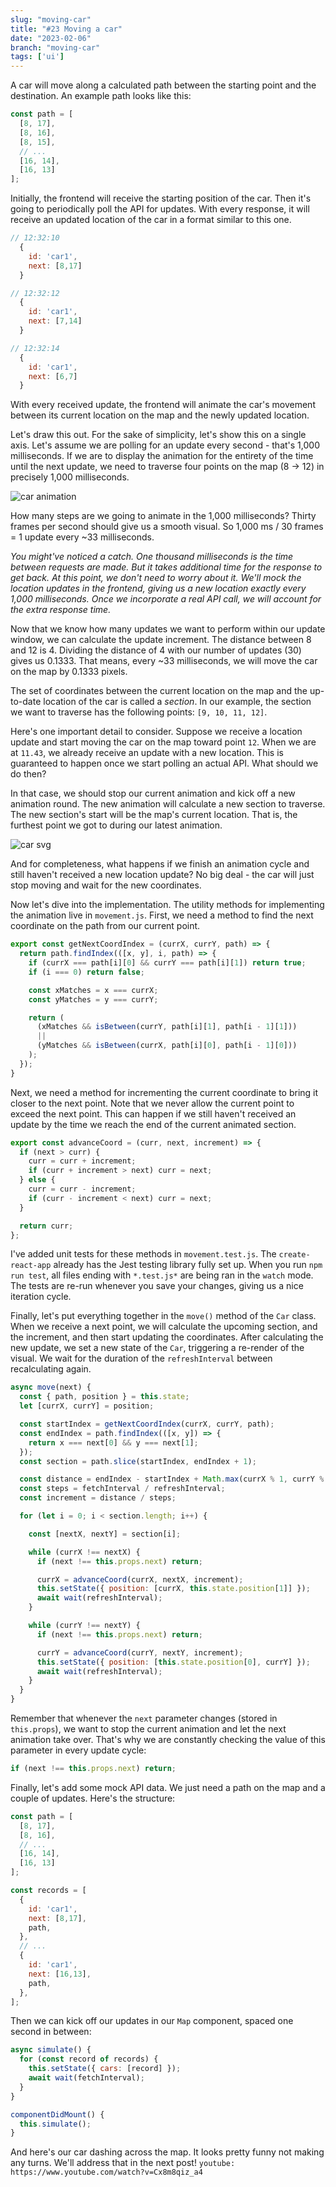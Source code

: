 ```yaml
---
slug: "moving-car"
title: "#23 Moving a car"
date: "2023-02-06"
branch: "moving-car"
tags: ['ui']
---
```


A car will move along a calculated path between the starting point and the destination. An example path looks like this:
```js
const path = [
  [8, 17],
  [8, 16],
  [8, 15],
  // ...
  [16, 14],
  [16, 13]
];
```

Initially, the frontend will receive the starting position of the car. Then it's going to periodically poll the API for updates. With every response, it will receive an updated location of the car in a format similar to this one.
```js
// 12:32:10
  {
    id: 'car1',
    next: [8,17]
  }

// 12:32:12
  {
    id: 'car1',
    next: [7,14]
  }

// 12:32:14
  {
    id: 'car1',
    next: [6,7]
  }
```

With every received update, the frontend will animate the car's movement between its current location on the map and the newly updated location.

Let's draw this out. For the sake of simplicity, let's show this on a single axis. Let's assume we are polling for an update every second - that's 1,000 milliseconds. If we are to display the animation for the entirety of the time until the next update, we need to traverse four points on the map (8 -> 12) in precisely 1,000 milliseconds.

![car animation](./img-1.png)

How many steps are we going to animate in the 1,000 milliseconds? Thirty frames per second should give us a smooth visual. So 1,000 ms / 30 frames = 1 update every ~33 milliseconds.

*You might've noticed a catch. One thousand milliseconds is the time between requests are made. But it takes additional time for the response to get back. At this point, we don't need to worry about it. We'll mock the location updates in the frontend, giving us a new location exactly every 1,000 milliseconds. Once we incorporate a real API call, we will account for the extra response time.*

Now that we know how many updates we want to perform within our update window, we can calculate the update increment. The distance between 8 and 12 is 4. Dividing the distance of 4 with our number of updates (30) gives us 0.1333. That means, every ~33 milliseconds, we will move the car on the map by 0.1333 pixels.

The set of coordinates between the current location on the map and the up-to-date location of the car is called a *section*. In our example, the section we want to traverse has the following points: ```[9, 10, 11, 12]```.

Here's one important detail to consider. Suppose we receive a location update and start moving the car on the map toward point `12`. When we are at `11.43`, we already receive an update with a new location. This is guaranteed to happen once we start polling an actual API. What should we do then?

In that case, we should stop our current animation and kick off a new animation round. The new animation will calculate a new section to traverse. The new section's start will be the map's current location. That is, the furthest point we got to during our latest animation.

![car svg](./img-2.png)

And for completeness, what happens if we finish an animation cycle and still haven't received a new location update? No big deal - the car will just stop moving and wait for the new coordinates.

Now let's dive into the implementation. The utility methods for implementing the animation live in `movement.js`. First, we need a method to find the next coordinate on the path from our current point.

```js
export const getNextCoordIndex = (currX, currY, path) => {
  return path.findIndex(([x, y], i, path) => {
    if (currX === path[i][0] && currY === path[i][1]) return true;
    if (i === 0) return false;

    const xMatches = x === currX;
    const yMatches = y === currY;

    return (
      (xMatches && isBetween(currY, path[i][1], path[i - 1][1]))
      ||
      (yMatches && isBetween(currX, path[i][0], path[i - 1][0]))
    );
  });
}
```

Next, we need a method for incrementing the current coordinate to bring it closer to the next point. Note that we never allow the current point to exceed the next point. This can happen if we still haven't received an update by the time we reach the end of the current animated section.
```js
export const advanceCoord = (curr, next, increment) => {
  if (next > curr) {
    curr = curr + increment;
    if (curr + increment > next) curr = next;
  } else {
    curr = curr - increment;
    if (curr - increment < next) curr = next;
  }

  return curr;
};
```
I've added unit tests for these methods in `movement.test.js`. The `create-react-app` already has the Jest testing library fully set up. When you run `npm run test`, all files ending with `*.test.js*` are being ran in the `watch` mode. The tests are re-run whenever you save your changes, giving us a nice iteration cycle.

Finally, let's put everything together in the `move()` method of the `Car` class. When we receive a next point, we will calculate the upcoming section, and the increment, and then start updating the coordinates. After calculating the new update, we set a new state of the `Car`, triggering a re-render of the visual. We wait for the duration of the `refreshInterval` between recalculating again.
```js
async move(next) {
  const { path, position } = this.state;
  let [currX, currY] = position;

  const startIndex = getNextCoordIndex(currX, currY, path);
  const endIndex = path.findIndex(([x, y]) => {
    return x === next[0] && y === next[1];
  });
  const section = path.slice(startIndex, endIndex + 1);

  const distance = endIndex - startIndex + Math.max(currX % 1, currY % 1);
  const steps = fetchInterval / refreshInterval;
  const increment = distance / steps;

  for (let i = 0; i < section.length; i++) {

    const [nextX, nextY] = section[i];

    while (currX !== nextX) {
      if (next !== this.props.next) return;

      currX = advanceCoord(currX, nextX, increment);
      this.setState({ position: [currX, this.state.position[1]] });
      await wait(refreshInterval);
    }

    while (currY !== nextY) {
      if (next !== this.props.next) return;

      currY = advanceCoord(currY, nextY, increment);
      this.setState({ position: [this.state.position[0], currY] });
      await wait(refreshInterval);
    }
  }
}
```
Remember that whenever the `next` parameter changes (stored in `this.props`), we want to stop the current animation and let the next animation take over. That's why we are constantly checking the value of this parameter in every update cycle:
```js
if (next !== this.props.next) return;
```

Finally, let's add some mock API data. We just need a path on the map and a couple of updates. Here's the structure:
```js
const path = [
  [8, 17],
  [8, 16],
  // ...
  [16, 14],
  [16, 13]
];

const records = [
  {
    id: 'car1',
    next: [8,17],
    path,
  },
  // ...
  {
    id: 'car1',
    next: [16,13],
    path,
  },
];
```

Then we can kick off our updates in our `Map` component, spaced one second in between:
```js
async simulate() {
  for (const record of records) {
    this.setState({ cars: [record] });
    await wait(fetchInterval);
  }
}

componentDidMount() {
  this.simulate();
}
```

And here's our car dashing across the map. It looks pretty funny not making any turns. We'll address that in the next post!
`youtube: https://www.youtube.com/watch?v=Cx8m8qiz_a4`
